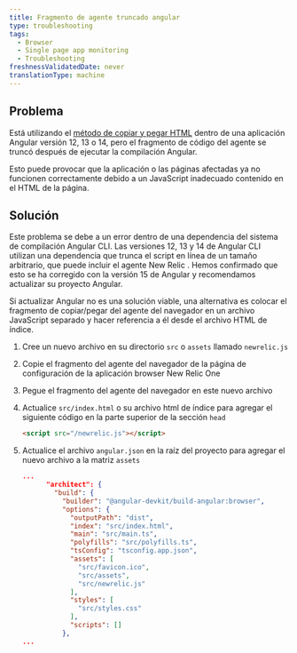 ```yaml
---
title: Fragmento de agente truncado angular
type: troubleshooting
tags:
  - Browser
  - Single page app monitoring
  - Troubleshooting
freshnessValidatedDate: never
translationType: machine
---
```


## Problema

Está utilizando el [método de copiar y pegar HTML](/docs/browser/new-relic-browser/installation-configuration/adding-apps-new-relic-browser/#copy-paste-app) dentro de una aplicación Angular versión 12, 13 o 14, pero el fragmento de código del agente se truncó después de ejecutar la compilación Angular.

Esto puede provocar que la aplicación o las páginas afectadas ya no funcionen correctamente debido a un JavaScript inadecuado contenido en el HTML de la página.

## Solución

Este problema se debe a un error dentro de una dependencia del sistema de compilación Angular CLI. Las versiones 12, 13 y 14 de Angular CLI utilizan una dependencia que trunca el script en línea de un tamaño arbitrario, que puede incluir el agente New Relic <InlinePopover type="browser"/>. Hemos confirmado que esto se ha corregido con la versión 15 de Angular y recomendamos actualizar su proyecto Angular.

Si actualizar Angular no es una solución viable, una alternativa es colocar el fragmento de copiar/pegar del agente del navegador en un archivo JavaScript separado y hacer referencia a él desde el archivo HTML de índice.

1. Cree un nuevo archivo en su directorio `src` o `assets` llamado `newrelic.js`

2. Copie el fragmento del agente del navegador de la página de configuración de la aplicación browser New Relic One

3. Pegue el fragmento del agente del navegador en este nuevo archivo

4. Actualice `src/index.html` o su archivo html de índice para agregar el siguiente código en la parte superior de la sección `head`

   ```html
   <script src="/newrelic.js"></script>
   ```

5. Actualice el archivo `angular.json` en la raíz del proyecto para agregar el nuevo archivo a la matriz `assets`

   ```json
   ...
         "architect": {
           "build": {
             "builder": "@angular-devkit/build-angular:browser",
             "options": {
               "outputPath": "dist",
               "index": "src/index.html",
               "main": "src/main.ts",
               "polyfills": "src/polyfills.ts",
               "tsConfig": "tsconfig.app.json",
               "assets": [
                 "src/favicon.ico",
                 "src/assets",
                 "src/newrelic.js"
               ],
               "styles": [
                 "src/styles.css"
               ],
               "scripts": []
             },
   ...
   ```